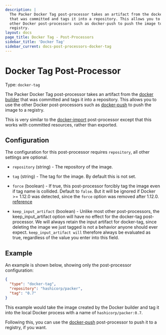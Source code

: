 ```yaml
---
description: |
  The Packer Docker Tag post-processor takes an artifact from the docker builder
  that was committed and tags it into a repository. This allows you to use the
  other Docker post-processors such as docker-push to push the image to a
  registry.
layout: docs
page_title: Docker Tag - Post-Processors
sidebar_title: 'Docker Tag'
sidebar_current: docs-post-processors-docker-tag
---
```


# Docker Tag Post-Processor

Type: `docker-tag`

The Packer Docker Tag post-processor takes an artifact from the [docker
builder](/docs/builders/docker.html) that was committed and tags it into a
repository. This allows you to use the other Docker post-processors such as
[docker-push](/docs/post-processors/docker-push.html) to push the image to a
registry.

This is very similar to the
[docker-import](/docs/post-processors/docker-import.html) post-processor except
that this works with committed resources, rather than exported.

## Configuration

The configuration for this post-processor requires `repository`, all other
settings are optional.

- `repository` (string) - The repository of the image.

- `tag` (string) - The tag for the image. By default this is not set.

- `force` (boolean) - If true, this post-processor forcibly tag the image
  even if tag name is collided. Default to `false`. But it will be ignored if
  Docker &gt;= 1.12.0 was detected, since the `force` option was removed
  after 1.12.0.
  [reference](https://docs.docker.com/engine/deprecated/#/f-flag-on-docker-tag)

- `keep_input_artifact` (boolean) - Unlike most other post-processors, the
  keep_input_artifact option will have no effect for the docker-tag
  post-processor. We will always retain the input artifact for docker-tag,
  since deleting the image we just tagged is not a behavior anyone should ever
  expect. `keep_input_artifact will` therefore always be evaluated as true,
  regardless of the value you enter into this field.

## Example

An example is shown below, showing only the post-processor configuration:

```json
{
  "type": "docker-tag",
  "repository": "hashicorp/packer",
  "tag": "0.7"
}
```

This example would take the image created by the Docker builder and tag it into
the local Docker process with a name of `hashicorp/packer:0.7`.

Following this, you can use the
[docker-push](/docs/post-processors/docker-push.html) post-processor to push it
to a registry, if you want.
